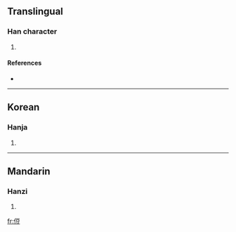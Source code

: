 ==Translingual==

===Han character===
{{Han char|rn=9|rad=人|as=07|sn=9|four=|canj=人一口廿 (OMRT)}}

# {{defn|Han|sort=人07}}

====References====
* {{Han ref|kx=0103.220|dkj=00649|dj=0219.030|hdz=10158.020|uh=4FB8|ud=20408}}

----

==Korean==

===Hanja===
{{ko-hanja|hangeul=두|rv=du|mr=tu}}

# {{defn|Korean}}

----

==Mandarin==

===Hanzi===
{{cmn-hanzi|pin=[[shù]] ([[shu4]])|wg=shu<sup>4</sup>}}

# {{defn|Mandarin}}

[[fr:侸]]